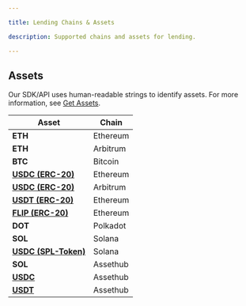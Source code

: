```yaml
---

title: Lending Chains & Assets

description: Supported chains and assets for lending.

---
```




## Assets

Our SDK/API uses human-readable strings to identify assets. For more information, see [Get Assets](/brokers/javascript-sdk/functions#get-assets.md "mention").

  | Asset | Chain |
  | --- | --- |
  | **ETH** | Ethereum |
  | **ETH** | Arbitrum |
  | **BTC** | Bitcoin |
  | **[USDC (ERC-20)](https://etherscan.io/address/0xA0b86991c6218b36c1d19D4a2e9Eb0cE3606eB48)** | Ethereum |
  | **[USDC (ERC-20)](https://arbiscan.io/address/0xaf88d065e77c8cC2239327C5EDb3A432268e5831)** | Arbitrum |
  | **[USDT (ERC-20)](https://etherscan.io/address/0xdAC17F958D2ee523a2206206994597C13D831ec7)** | Ethereum |
  | **[FLIP (ERC-20)](https://etherscan.io/address/0x826180541412D574cf1336d22c0C0a287822678A)** | Ethereum |
  | **DOT** | Polkadot |
  | **SOL** | Solana |
  | **[USDC (SPL-Token)](https://explorer.solana.com/address/EPjFWdd5AufqSSqeM2qN1xzybapC8G4wEGGkZwyTDt1v)** | Solana |
  | **SOL** | Assethub |
  | **[USDC](https://assethub-polkadot.subscan.io/assets/1337)** | Assethub |
  | **[USDT](https://assethub-polkadot.subscan.io/assets/1984)** | Assethub |
